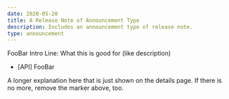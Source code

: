 ```yaml
---
date: 2020-05-20
title: A Release Note of Announcement Type
description: Includes an announcement type of release note.
type: announcement
---
```


FooBar Intro Line: What this is good for (like description)

 * [API] FooBar

<!--more-->

A longer explanation here that is just shown on the details page. 
If there is no more, remove the marker above, too. 